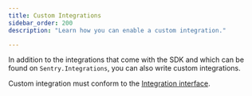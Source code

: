 ```yaml
---
title: Custom Integrations
sidebar_order: 200
description: "Learn how you can enable a custom integration."

---
```


In addition to the integrations that come with the SDK and which can be found on `Sentry.Integrations`,
you can also write custom integrations.

Custom integration must conform to the [Integration interface](https://github.com/getsentry/sentry-javascript/blob/master/packages/types/src/integration.ts).

<Include name="platforms/configuration/integrations/custom.mdx" />
